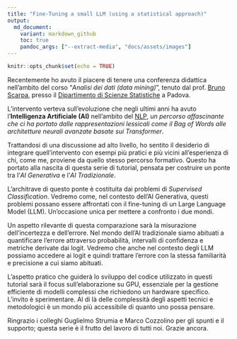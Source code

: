 ```yaml
---
title: "Fine-Tuning a small LLM (using a statistical approach)"
output:
  md_document:
    variant: markdown_github
    toc: true
    pandoc_args: ["--extract-media", "docs/assets/images"]
---
```


```r
knitr::opts_chunk$set(echo = TRUE)
```

Recentemente ho avuto il piacere di tenere una conferenza didattica nell'ambito del corso "_Analisi dei dati (data mining)_", tenuto dal prof. [Bruno Scarpa](https://homes.stat.unipd.it/brunoscarpa/), presso il [Dipartimento di Scienze Statistiche](https://www.stat.unipd.it/) a Padova. 

L'intervento verteva sull'evoluzione che negli ultimi anni ha avuto l'**Intelligenza Artificiale (AI)** nell'ambito del [NLP](https://en.wikipedia.org/wiki/Natural_language_processing), _un percorso affascinante che ci ha portato dalle rappresentazioni lessicali come il Bag of Words alle architetture neurali avanzate basate sui Transformer_.

Trattandosi di una discussione ad alto livello, ho sentito il desiderio di integrare quell'intervento con esempi più pratici e più vicini all'esperienza di chi, come me, proviene da quello stesso percorso formativo. Questo ha portato alla nascita di questa serie di tutorial, pensata per costruire un ponte tra l'_AI Generativa_ e l'_AI Tradizionale_.

L'architrave di questo ponte è costituita dai problemi di _Supervised Classification_. 
Vedremo come, nel contesto dell'AI Generativa, questi problemi possano essere affrontati con il fine-tuning di un Large Language Model (LLM). Un'occasione unica per mettere a confronto i due mondi.

Un aspetto rilevante di questa comparazione sarà la misurazione dell'incertezza e dell'errore. 
Nel mondo dell'AI tradizionale siamo abituati a quantificare l'errore attraverso probabilità, intervalli di confidenza e metriche derivate dai logit. 
Vedremo che anche nel contesto degli LLM possiamo accedere ai logit e quindi trattare l'errore con la stessa familiarità e precisione a cui siamo abituati. 

L'aspetto pratico che guiderà lo sviluppo del codice utilizzato in questi tutorial sarà il focus sull'elaborazione su GPU, essenziale per la gestione efficiente di modelli complessi che richiedono un hardware specifico.
L'invito è sperimentare. Al di là delle complessità degli aspetti tecnici e metodologici è un mondo più accessibile di quanto uno possa pensare.

Ringrazio i colleghi Guglielmo Strumia e Marco Cozzolino per gli spunti e il supporto; questa serie è il frutto del lavoro di tutti noi. Grazie ancora.

